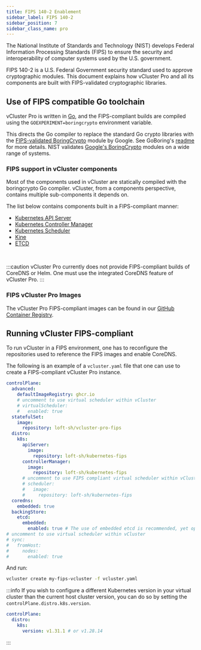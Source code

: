 ```yaml
---
title: FIPS 140-2 Enablement
sidebar_label: FIPS 140-2
sidebar_position: 7
sidebar_class_name: pro
---
```



<ProAdmonition />

The National Institute of Standards and Technology (NIST) develops Federal
Information Processing Standards (FIPS) to ensure the security and
interoperability of computer systems used by the U.S. government.

FIPS 140-2 is a U.S. Federal Government security standard used to approve
cryptographic modules. This document explains how vCluster Pro and all its components
are built with FIPS-validated cryptographic libraries.

## Use of FIPS compatible Go toolchain

vCluster Pro is written in [Go](https://go.dev/), and the FIPS-compliant builds
are compiled using the `GOEXPERIMENT=boringcrypto` environment variable.

This directs the Go compiler to replace the standard Go crypto libraries with the
[FIPS-validated BoringCrypto](https://csrc.nist.gov/projects/cryptographic-module-validation-program/certificate/4407)
module by Google.
See GoBoring's [readme](https://go.dev/src/crypto/internal/boring/README) for
more details.
NIST validates [Google's BoringCrypto](https://boringssl.googlesource.com/boringssl/+/master/crypto/fipsmodule/FIPS.md)
modules on a wide range of systems.

### FIPS support in vCluster components

Most of the components used in vCluster are statically compiled with the
boringcrypto Go compiler. vCluster, from a components perspective, contains
multiple sub-components it depends on.

The list below contains components built in a FIPS-compliant manner:

- [Kubernetes API Server](https://github.com/loft-sh/fips-builds/pkgs/container/kubernetes-fips)
- [Kubernetes Controller Manager](https://github.com/loft-sh/fips-builds/pkgs/container/kubernetes-fips)
- [Kubernetes Scheduler](https://github.com/loft-sh/fips-builds/pkgs/container/kubernetes-fips)
- [Kine](https://github.com/loft-sh/fips-builds/pkgs/container/kine-fips)
- [ETCD](https://github.com/loft-sh/fips-builds/pkgs/container/etcd-fips)

<br />

:::caution
vCluster Pro currently does not provide FIPS-compliant builds of
CoreDNS or Helm. One must use the integrated CoreDNS feature
of vCluster Pro.
:::

### FIPS vCluster Pro Images

The vCluster Pro FIPS-compliant images can be found in our [GitHub Container Registry](https://github.com/loft-sh/vcluster-pro/pkgs/container/vcluster-pro-fips).

## Running vCluster FIPS-compliant

To run vCluster in a FIPS environment, one has to reconfigure the
repositories used to reference the FIPS images and enable CoreDNS.

The following is an example of a `vcluster.yaml` file that one can use to create
a FIPS-compliant vCluster Pro instance.

```yaml
controlPlane:
  advanced:
    defaultImageRegistry: ghcr.io
    # uncomment to use virtual scheduler within vCluster
    # virtualScheduler:
    #   enabled: true
  statefulSet:
    image:
      repository: loft-sh/vcluster-pro-fips
  distro:
    k8s:
      apiServer:
        image:
          repository: loft-sh/kubernetes-fips
      controllerManager:
        image:
          repository: loft-sh/kubernetes-fips
      # uncomment to use FIPS compliant virtual scheduler within vCluster
      # scheduler:
      #   image:
      #     repository: loft-sh/kubernetes-fips
  coredns:
    embedded: true
  backingStore:
    etcd:
      embedded:
        enabled: true # The use of embedded etcd is recommended, yet optional
# uncomment to use virtual scheduler within vCluster
# sync:
#   fromHost:
#     nodes:
#       enabled: true
```

And run:

```bash
vcluster create my-fips-vcluster -f vcluster.yaml
```

:::info
If you wish to configure a different Kubernetes version in your virtual cluster
than the current host cluster version, you can do so by setting the `controlPlane.distro.k8s.version`.

```yaml
controlPlane:
  distro:
    k8s:
      version: v1.31.1 # or v1.28.14
```

:::
